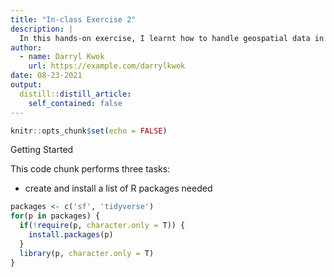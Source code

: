 ```yaml
---
title: "In-class Exercise 2"
description: |
  In this hands-on exercise, I learnt how to handle geospatial data in R by using sf package
author:
  - name: Darryl Kwok
    url: https://example.com/darrylkwok
date: 08-23-2021
output:
  distill::distill_article:
    self_contained: false
---
```



```r
knitr::opts_chunk$set(echo = FALSE)
```

Getting Started 

This code chunk performs three tasks:

- create and install a list of R packages needed

```r

packages <- c('sf', 'tidyverse')
for(p in packages) {
  if(!require(p, character.only = T)) {
    install.packages(p)
  }
  library(p, character.only = T)
}


```



